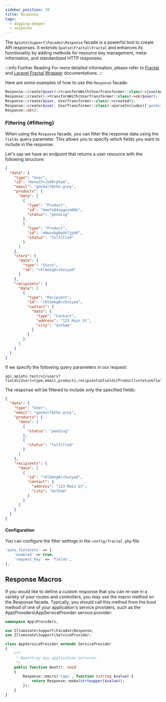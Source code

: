 ```yaml
---
sidebar_position: 20
title: Response
tags:
  - digging-deeper
  - response
---
```


The `Apiato\Support\Facades\Response` facade is a powerful tool to create API responses.
It extends `Spatie\Fractal\Fractal` and enhances its functionality by
adding methods for resource key management, meta-information, and standardized HTTP responses.

:::info Further Reading
For more detailed information,
please refer to [Fractal](https://fractal.thephpleague.com/transformers/) and [Laravel Fractal Wrapper](https://github.com/spatie/laravel-fractal) documentations.
:::

Here are some examples of how to use the `Response` facade:

```php
Response::create($user)->transformWith(UserTransformer::class)->json(null, 200);
Response::create()->transformWith(UserTransformer::class)->ok($user);
Response::create($user, UserTransformer::class)->created();
Response::create($user, UserTransformer::class)->parseIncludes(['permissions'])->toArray();
Response::ok();
```

### Filtering {#filtering}
When using the `Response` facade, you can filter the response data using the `fields` query parameter.
This allows you to specify which fields you want to include in the response.

Let's say we have an endpoint that returns a user resource with the following structure:
```json
{
  "data": {
    "type": "User",
    "id": "0one37vjk49rp5ym",
    "email": "gandalf@the.grey",
    "products": {
      "data": [
        {
          "type": "Product",
          "id": "bmo7y84xpgeza06k",
          "status": "pending"
        },
        {
          "type": "Product",
          "id": "o0wzxbg0q4k7jp9d",
          "status": "fulfilled"
        }
      ]
    },
    "store": {
      "data": {
        "type": "Store",
        "id": "r6lbekg8rv5ozyad"
      }
    },
    "recipients": {
      "data": [
        {
          "type": "Recipient",
          "id": "r6lbekg8rv5ozyad",
          "contact": {
            "data": {
              "type": "Contact",
              "address": "123 Main St",
              "city": "Gotham"
            }
          }
        }
      ]
    }
  }
}
```

If we specify the following query parameters in our request:
```
api.apiato.test/v1/users?fields[User]=type,email,products,recipients&fields[Product]=status&fields[Recipient]=id,contact&fields[Contact]=address,city
```

The response will be filtered to include only the specified fields:
```json
{
  "data": {
    "type": "User",
    "email": "gandalf@the.grey",
    "products": {
      "data": [
        {
          "status": "pending"
        },
        {
          "status": "fulfilled"
        }
      ]
    },
    "recipients": {
      "data": [
        {
          "id": "r6lbekg8rv5ozyad",
          "contact": {
            "address": "123 Main St",
            "city": "Gotham"
          }
        }
      ]
    }
  }
}
```

#### Configuration
You can configure the filter settings in the `config/fractal.php` file.
```php
'auto_fieldsets' => [
    'enabled' => true,
    'request_key' => 'fields',
],
```

## Response Macros
If you would like to define a custom response that you can re-use in a variety of your routes and controllers, you may use the macro method on the Response facade. Typically, you should call this method from the boot method of one of your application's service providers, such as the App\Providers\AppServiceProvider service provider:

```php
namespace App\Providers;

use Illuminate\Support\Facades\Response;
use Illuminate\Support\ServiceProvider;

class AppServiceProvider extends ServiceProvider
{
    /**
     * Bootstrap any application services.
     */
    public function boot(): void
    {
        Response::macro('caps', function (string $value) {
            return Response::make(strtoupper($value));
        });
    }
}
```
